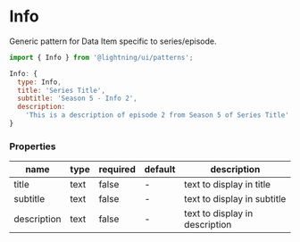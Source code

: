 
# Info

Generic pattern for Data Item specific to series/episode.

```js
import { Info } from '@lightning/ui/patterns';

Info: {
  type: Info,
  title: 'Series Title',
  subtitle: 'Season 5 - Info 2',
  description:
    'This is a description of episode 2 from Season 5 of Series Title'
}
```

<Canvas>
  <Story id="patterns-info--basic" />
</Canvas>

### Properties

name|type|required|default|description
--|--|--|--|--
title|text|false|-|text to display in title
subtitle|text|false|-|text to display in subtitle
description|text|false|-|text to display in description



